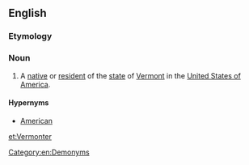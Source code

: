 ==English==

===Etymology===
{{suffix|Vermont|er|lang=en}}

===Noun===
{{en-noun}}

# {{label|en|US}} A [[native]] or [[resident]] of the [[state]] of [[Vermont]] in the [[United States of America]].

====Hypernyms====
* [[American]]

[[Category:en:Demonyms]]

[[et:Vermonter]]